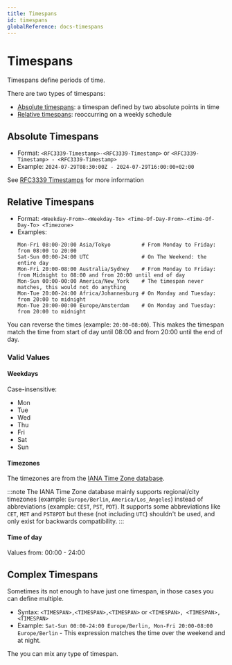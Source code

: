 ```yaml
---
title: Timespans
id: timespans
globalReference: docs-timespans
---
```


# Timespans

Timespans define periods of time.

There are two types of timespans:

- [Absolute timespans](#absolute-timespans): a timespan defined by two absolute points in time
- [Relative timespans](#relative-timespans): reoccurring on a weekly schedule

## Absolute Timespans

- Format:
  `<RFC3339-Timestamp>-<RFC3339-Timestamp>` or
  `<RFC3339-Timestamp> - <RFC3339-Timestamp>`
- Example: `2024-07-29T08:30:00Z - 2024-07-29T16:00:00+02:00`

See [RFC3339 Timestamps](https://datatracker.ietf.org/doc/html/rfc3339) for more information

## Relative Timespans

- Format: `<Weekday-From>-<Weekday-To> <Time-Of-Day-From>-<Time-Of-Day-To> <Timezone>`
- Examples:
  ```text
  Mon-Fri 08:00-20:00 Asia/Tokyo          # From Monday to Friday: from 08:00 to 20:00
  Sat-Sun 00:00-24:00 UTC                 # On The Weekend: the entire day
  Mon-Fri 20:00-08:00 Australia/Sydney    # From Monday to Friday: from Midnight to 08:00 and from 20:00 until end of day
  Mon-Sun 00:00-00:00 America/New_York    # The timespan never matches, this would not do anything
  Mon-Tue 20:00-24:00 Africa/Johannesburg # On Monday and Tuesday: from 20:00 to midnight
  Mon-Tue 20:00-00:00 Europe/Amsterdam    # On Monday and Tuesday: from 20:00 to midnight
  ```

You can reverse the times (example: `20:00-08:00`).
This makes the timespan match the time from start of day until 08:00 and from 20:00 until the end of day.

### Valid Values

#### Weekdays

Case-insensitive:

- Mon
- Tue
- Wed
- Thu
- Fri
- Sat
- Sun

#### Timezones

The timezones are from the [IANA Time Zone database](https://www.iana.org/time-zones).

:::note
The IANA Time Zone database mainly supports regional/city timezones (example: `Europe/Berlin`, `America/Los_Angeles`) instead of abbreviations (example: `CEST`, `PST`, `PDT`).
It supports some abbreviations like `CET`, `MET` and `PST8PDT` but these (not including `UTC`) shouldn't be used, and only exist for backwards compatibility.
:::

#### Time of day

Values from: 00:00 - 24:00

## Complex Timespans

Sometimes its not enough to have just one timespan, in those cases you can define multiple.

- Syntax:
  `<TIMESPAN>,<TIMESPAN>,<TIMESPAN>` or
  `<TIMESPAN>, <TIMESPAN>, <TIMESPAN>`
- Example:
  `Sat-Sun 00:00-24:00 Europe/Berlin, Mon-Fri 20:00-08:00 Europe/Berlin` -
  This expression matches the time over the weekend and at night.

The you can mix any type of timespan.
